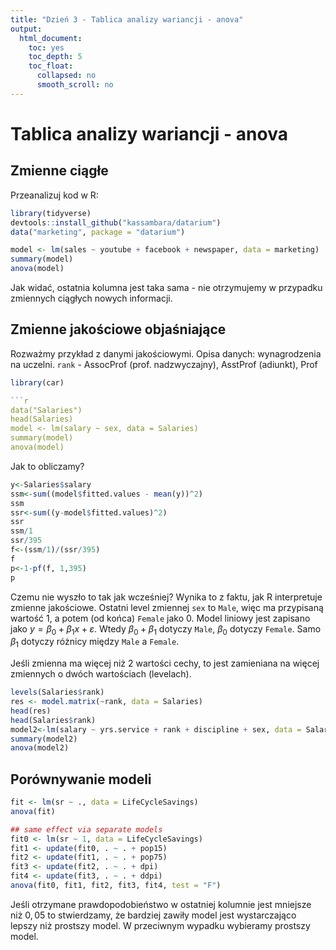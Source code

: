 ```yaml
---
title: "Dzień 3 - Tablica analizy wariancji - anova"
output:
  html_document:
    toc: yes
    toc_depth: 5
    toc_float:
      collapsed: no
      smooth_scroll: no
---
```

<style type="text/css">
.title {
  display: none;
}

.table {
    width:70%;
}

#getting-started img {
  margin-right: 10px;
}

</style>



# Tablica analizy wariancji - anova


## Zmienne ciągłe

Przeanalizuj kod w R:

```r
library(tidyverse)
devtools::install_github("kassambara/datarium")
data("marketing", package = "datarium")
```
```r
model <- lm(sales ~ youtube + facebook + newspaper, data = marketing)
summary(model)
anova(model)
```


Jak widać, ostatnia kolumna jest taka sama - nie otrzymujemy w przypadku zmiennych ciągłych nowych informacji.

## Zmienne jakościowe objaśniające

Rozważmy przykład z danymi jakościowymi. Opisa danych: wynagrodzenia na uczelni. `rank` - AssocProf (prof. nadzwyczajny), AsstProf (adiunkt), Prof

```r
library(car)

```r
data("Salaries")
head(Salaries)
model <- lm(salary ~ sex, data = Salaries)
summary(model)
anova(model)
```
Jak to obliczamy?

```r
y<-Salaries$salary
ssm<-sum((model$fitted.values - mean(y))^2)
ssm
ssr<-sum((y-model$fitted.values)^2)
ssr
ssm/1
ssr/395
f<-(ssm/1)/(ssr/395)
f
p<-1-pf(f, 1,395)
p
```

Czemu nie wyszło to tak jak wcześniej? Wynika to z faktu, jak R interpretuje zmienne jakościowe. Ostatni level zmiennej `sex` to `Male`, więc ma przypisaną wartość 1, a potem (od końca) `Female` jako 0. Model liniowy jest zapisano jako $y=\beta_0+\beta_1 x +\varepsilon$. Wtedy $\beta_0+\beta_1$ dotyczy `Male`, $\beta_0$ dotyczy `Female`. Samo $\beta_1$ dotyczy różnicy między `Male` a `Female`.

Jeśli zmienna ma więcej niż 2 wartości cechy, to jest zamieniana na więcej zmiennych o dwóch wartościach (levelach).

```r
levels(Salaries$rank)
res <- model.matrix(~rank, data = Salaries)
head(res)
head(Salaries$rank)
model2<-lm(salary ~ yrs.service + rank + discipline + sex, data = Salaries)
summary(model2)
anova(model2)
```

## Porównywanie modeli

```r
fit <- lm(sr ~ ., data = LifeCycleSavings)
anova(fit)

## same effect via separate models
fit0 <- lm(sr ~ 1, data = LifeCycleSavings)
fit1 <- update(fit0, . ~ . + pop15)
fit2 <- update(fit1, . ~ . + pop75)
fit3 <- update(fit2, . ~ . + dpi)
fit4 <- update(fit3, . ~ . + ddpi)
anova(fit0, fit1, fit2, fit3, fit4, test = "F")
```

Jeśli otrzymane prawdopodobieństwo w ostatniej kolumnie jest mniejsze niż $0,05$ to stwierdzamy, że bardziej zawiły model jest wystarczająco lepszy niż prostszy model. W przeciwnym wypadku wybieramy prostszy model.



